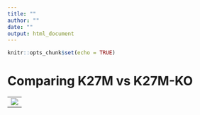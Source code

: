 ```yaml
---
title: ""
author: ""
date: ""
output: html_document
---
```


```r
knitr::opts_chunk$set(echo = TRUE)
```

# Comparing K27M vs K27M-KO
<table>
  <tr>
    <td><img src="gbm_boxplot.jpeg"></td>
  </tr>
 </table>